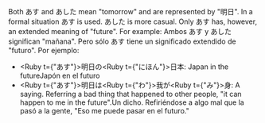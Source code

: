 <ENG>Both あす and あした mean "tomorrow" and are represented by "明日". In a formal situation あす is used. あした is more casual. Only あす has, however, an extended meaning of "future". For example:</ENG>
<ESP>Ambos あす y あした significan "mañana". Pero sólo あす tiene un significado extendido de "futuro". Por ejemplo:</ESP>

* <Ruby t={"あす"}>明日</Ruby>の<Ruby t={"にほん"}>日本</Ruby>: <ENG>Japan in the future</ENG><ESP>Japón en el futuro</ESP>
* <Ruby t={"あす"}>明日</Ruby>は<Ruby t={"わ"}>我</Ruby>が<Ruby t={"み"}>身</Ruby>: <ENG>A saying. Referring a bad thing that happened to other people, "it can happen to me in the future".</ENG><ESP>Un dicho. Refiriéndose a algo mal que la pasó a la gente, "Eso me puede pasar en el futuro."</ESP>
